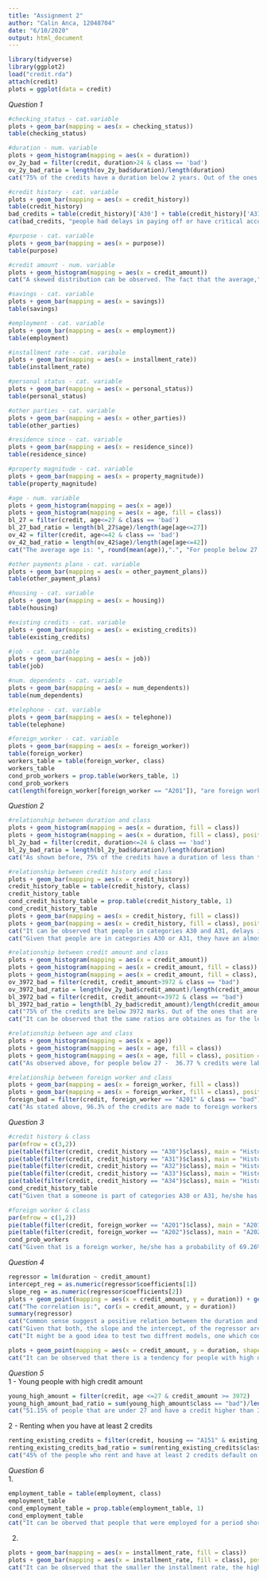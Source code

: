 ---
title: "Assignment 2"
author: "Calin Anca, 12048704"
date: "6/10/2020"
output: html_document
---

```{r message=FALSE, warning=FALSE, include=FALSE}
library(tidyverse)
library(ggplot2)
load("credit.rda")
attach(credit)
plots = ggplot(data = credit)
```

_Question 1_  
```{r echo=FALSE, message=FALSE, warning=FALSE}  
#checking_status - cat.variable
plots + geom_bar(mapping = aes(x = checking_status))
table(checking_status)

#duration - num. variable
plots + geom_histogram(mapping = aes(x = duration))
ov_2y_bad = filter(credit, duration>24 & class == 'bad')
ov_2y_bad_ratio = length(ov_2y_bad$duration)/length(duration)
cat("75% of the credits have a duration below 2 years. Out of the ones that are over 2 years", round(ov_2y_bad_ratio*100,2), "% are bad.")

#credit history - cat. variable
plots + geom_bar(mapping = aes(x = credit_history))
table(credit_history)
bad_credits = table(credit_history)['A30'] + table(credit_history)['A31']
cat(bad_credits, "people had delays in paying off or have critical accounts.")

#purpose - cat. variable
plots + geom_bar(mapping = aes(x = purpose))
table(purpose)

#credit amount - num. variable
plots + geom_histogram(mapping = aes(x = credit_amount))
cat("A skewed distribution can be observed. The fact that the average,", mean(credit_amount), ", is higher than the median,", median(credit_amount), ", indicates that a few 'high-amounts' loans have a big impact on the pool of loans.")

#savings - cat. variable
plots + geom_bar(mapping = aes(x = savings))
table(savings)

#employment - cat. variable
plots + geom_bar(mapping = aes(x = employment))
table(employment)

#installment rate - cat. varibale
plots + geom_bar(mapping = aes(x = installment_rate))
table(installment_rate)

#personal status - cat. variable
plots + geom_bar(mapping = aes(x = personal_status))
table(personal_status)

#other parties - cat. variable
plots + geom_bar(mapping = aes(x = other_parties))
table(other_parties)

#residence since - cat. variable
plots + geom_bar(mapping = aes(x = residence_since))
table(residence_since)

#property magnitude - cat. variable
plots + geom_bar(mapping = aes(x = property_magnitude))
table(property_magnitude)

#age - num. variable
plots + geom_histogram(mapping = aes(x = age))
plots + geom_histogram(mapping = aes(x = age, fill = class))
bl_27 = filter(credit, age<=27 & class == 'bad')
bl_27_bad_ratio = length(bl_27$age)/length(age[age<=27])
ov_42 = filter(credit, age<=42 & class == 'bad')
ov_42_bad_ratio = length(ov_42$age)/length(age[age<=42]) 
cat("The average age is: ", round(mean(age)),".", "For people below 27 - ", round(bl_27_bad_ratio*100,2), "% credits were labeled as bad.", "For people over 42 - ", round(ov_42_bad_ratio*100,2), "% credits were labeled as bad.")

#other payments plans - cat. variable
plots + geom_bar(mapping = aes(x = other_payment_plans))
table(other_payment_plans)

#housing - cat. variable
plots + geom_bar(mapping = aes(x = housing))
table(housing)

#existing credits - cat. variable
plots + geom_bar(mapping = aes(x = existing_credits))
table(existing_credits)

#job - cat. variable
plots + geom_bar(mapping = aes(x = job))
table(job)

#num. dependents - cat. variable
plots + geom_bar(mapping = aes(x = num_dependents))
table(num_dependents)

#telephone - cat. variable
plots + geom_bar(mapping = aes(x = telephone))
table(telephone)

#foreign_worker - cat. variable
plots + geom_bar(mapping = aes(x = foreign_worker))
table(foreign_worker)
workers_table = table(foreign_worker, class)
workers_table
cond_prob_workers = prop.table(workers_table, 1)
cond_prob_workers
cat(length(foreign_worker[foreign_worker == "A201"]), "are foreign workers. Given that a worker is foreign, there is an almost 3 times higher chance that the customer would default on the loan.")
```

_Question 2_  
```{r echo=FALSE, message=FALSE, warning=FALSE}  
#relationship between duration and class
plots + geom_histogram(mapping = aes(x = duration, fill = class))
plots + geom_histogram(mapping = aes(x = duration, fill = class), position = 'fill')
bl_2y_bad = filter(credit, duration<=24 & class == 'bad')
bl_2y_bad_ratio = length(bl_2y_bad$duration)/length(duration)
cat("As shown before, 75% of the credits have a duration of less than two years. Out of those of over 2 years, 10.2% are bad. Whereas, for the ones that are below 2 years, 19.8% are labeled as bad.")

#relationship between credit history and class
plots + geom_bar(mapping = aes(x = credit_history))
credit_history_table = table(credit_history, class)
credit_history_table
cond_credit_history_table = prop.table(credit_history_table, 1)
cond_credit_history_table
plots + geom_bar(mapping = aes(x = credit_history, fill = class))
plots + geom_bar(mapping = aes(x = credit_history, fill = class), position = "fill")
cat("It can be observed that people in categories A30 and A31, delays in paying or critical accounts, have a higher chance to be labeled as bad. On the other hand, because the history of the client is taken into consideration, people in the forementioned categories receive fewer credits anyway.")
cat("Given that people are in categories A30 or A31, they have an almost double probabilty of defaulting.")

#relationship between credit amount and class
plots + geom_histogram(mapping = aes(x = credit_amount))
plots + geom_histogram(mapping = aes(x = credit_amount, fill = class))
plots + geom_histogram(mapping = aes(x = credit_amount, fill = class), position = "fill")
ov_3972_bad = filter(credit, credit_amount>3972 & class == "bad")
ov_3972_bad_ratio = length(ov_2y_bad$credit_amount)/length(credit_amount)
bl_3972_bad = filter(credit, credit_amount<=3972 & class == "bad")
bl_3972_bad_ratio = length(bl_2y_bad$credit_amount)/length(credit_amount)
cat("75% of the credits are below 3972 marks. Out of the ones that are over 3972, 10.2% are labeled as bad. For the ones below 3972, 19.8% are labeled as bad.")
cat("It can be observed that the same ratios are obtaines as for the lenghts of the credits - over and below 2 years. This fact might indicate a strong relationship between the duration and the amount of a credit.")

#relationship between age and class
plots + geom_histogram(mapping = aes(x = age))
plots + geom_histogram(mapping = aes(x = age, fill = class))
plots + geom_histogram(mapping = aes(x = age, fill = class), position = "fill")
cat("As observed above, for people below 27 -  36.77 % credits were labeled as bad. For people over 42 -  31.37 % credits were labeled as bad.")

#relationship between foreign worker and class
plots + geom_bar(mapping = aes(x = foreign_worker, fill = class))
plots + geom_bar(mapping = aes(x = foreign_worker, fill = class), position = "fill")
foreign_bad = filter(credit, foreign_worker == "A201" & class == "bad")
cat("As stated above, 96.3% of the credits are made to foreign workers. Out of these 963 people, 296 were labeled as bad. The marginal probability tabel presented above indicated that the chance of defaulting is 3 times higher for a foreign worker.")
```

_Question 3_  
```{r echo=FALSE, message=FALSE, warning=FALSE}  
#credit history & class
par(mfrow = c(3,2))
pie(table(filter(credit, credit_history == "A30")$class), main = "History A30", radius = 1.1)
pie(table(filter(credit, credit_history == "A31")$class), main = "History A31", radius = 1.1)
pie(table(filter(credit, credit_history == "A32")$class), main = "History A32", radius = 1.1)
pie(table(filter(credit, credit_history == "A33")$class), main = "History A33", radius = 1.1)
pie(table(filter(credit, credit_history == "A34")$class), main = "History A34", radius = 1.1)
cond_credit_history_table
cat("Given that a someone is part of categories A30 or A31, he/she has a probability of 37.5%, respectively, 42.83% of being a good payer, compared with 68.11, 68.12 and 82.93% for people in cateogires A32, A33, A34.")

#foreign worker & class
par(mfrow = c(1,2))
pie(table(filter(credit, foreign_worker == "A201")$class), main = "A201 (foreign worker)", radius = 1)
pie(table(filter(credit, foreign_worker == "A202")$class), main = "A202", radius = 1)
cond_prob_workers
cat("Given that is a foreign worker, he/she has a probability of 69.26% of being a good payer compared to 89.19%.")
```

_Question 4_  
```{r echo=FALSE, message=FALSE, warning=FALSE}  
regressor = lm(duration ~ credit_amount)
intercept_reg = as.numeric(regressor$coefficients[1])
slope_reg = as.numeric(regressor$coefficients[2])
plots + geom_point(mapping = aes(x = credit_amount, y = duration)) + geom_abline(slope = slope_reg, intercept = intercept_reg)
cat("The correlation is:", cor(x = credit_amount, y = duration))
summary(regressor)
cat("Common sense suggest a positive relation between the duration and the amount of a credit. A correlation of 0.62 seems to indicate this. On the other hand there are plenty of observations that oppose the trend: high amounts with short duration and vice-versa.")
cat("Given that both, the slope and the intercept, of the regressor are statistically significant, it might be said that there is a linear relationship between the two observed variables.")
cat("It might be a good idea to test two diffrent models, one which considers the duration and another one that considers the credit amount and to compare their reliability.")

plots + geom_point(mapping = aes(x = credit_amount, y = duration, shape = class, color = class)) + geom_hline(yintercept = 24) + geom_vline(xintercept = 3972)
cat("It can be observed that there is a tendency for people with high duration and credit amount to be labeled as bad. Actually, the number of people with bad credits that have a duration higher than 2 years and an amount higher than 3972 is almost equal - 102 compared to 105.")
```

_Question 5_  
1 - Young people with high credit amount  
```{r echo=FALSE, message=FALSE, warning=FALSE}  
young_high_amount = filter(credit, age <=27 & credit_amount >= 3972)
young_high_amount_bad_ratio = sum(young_high_amount$class == "bad")/length(young_high_amount$class)
cat("51.15% of people that are under 27 and have a credit higher than 3972 default. Young and reckless, baby.")
```

2 - Renting when you have at least 2 credits  
```{r echo=FALSE, message=FALSE, warning=FALSE}  
renting_existing_credits = filter(credit, housing == "A151" & existing_credits != 1)
renting_existing_credits_bad_ratio = sum(renting_existing_credits$class == "bad")/length(renting_existing_credits$class)
cat("45% of the people who rent and have at least 2 credits default on their loans.")
```

_Question 6_  
1.  
```{r echo=FALSE, message=FALSE, warning=FALSE}  
employment_table = table(employment, class)
employment_table
cond_employment_table = prop.table(employment_table, 1)
cond_employment_table
cat("It can be oberved that people that were employed for a period shorter than 1 year (category A72) have the highest probability of defaulting. Compared with the other categories of employed people the probability of defaulting is at least 10% higher. What should be highlighted is that they also have a higher probability of defaulting than uneployed people.")
```

2.  
```{r echo=FALSE, message=FALSE, warning=FALSE}  
plots + geom_bar(mapping = aes(x = installment_rate, fill = class))
plots + geom_bar(mapping = aes(x = installment_rate, fill = class), position = "fill")
cat("It can be observed that the smaller the installment rate, the higher the possibility of default.")
```

